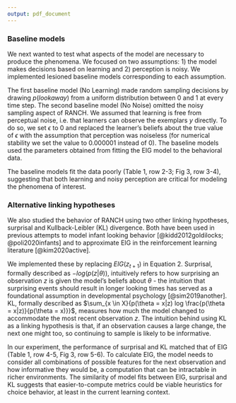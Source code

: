 ```yaml
---
output: pdf_document
---
```


### Baseline models 

We next wanted to test what aspects of the model are necessary to produce the phenomena. We focused on two assumptions: 1) the model makes decisions based on learning and 2) perception is noisy. We implemented lesioned baseline models corresponding to each assumption. 

The first baseline model (No Learning) made random sampling decisions by drawing $p(look away)$ from a uniform distribution between 0 and 1 at every time step. The second baseline model (No Noise) omitted the noisy sampling aspect of RANCH. We assumed that learning is free from perceptual noise, i.e. that learners can observe the exemplars $y$ directly. To do so, we set $\epsilon$ to 0 and replaced the learner’s beliefs about the true value of $\epsilon$ with the assumption that perception was noiseless (for numerical stability we set the value to 0.000001 instead of 0). The baseline models used the parameters obtained from fitting the EIG model to the behavioral data.

The baseline models fit the data poorly (Table 1, row 2-3; Fig 3, row 3-4), suggesting that both learning and noisy perception are critical for modeling the phenomena of interest. 


### Alternative linking hypotheses

We also studied the behavior of RANCH using two other linking hypotheses, surprisal and Kullback-Leibler (KL) divergence. Both have been used in previous attempts to model infant looking behavior [@kidd2012goldilocks; @poli2020infants] and to approximate EIG in the reinforcement learning literature [@kim2020active].

We implemented these by replacing $EIG(z_{t+1})$ in Equation 2. Surprisal, formally described as $-log(p(z|\theta))$, intuitively refers to how surprising an observation $z$ is given the model's beliefs about $\theta$ - the intuition that surprising events should result in longer looking times has served as a foundational assumption in developmental psychology [@sim2019another]. KL, formally described as $\sum_{x \in X}{p(\theta = x|z) log \frac{p(\theta = x|z)}{p(\theta = x)}}$, measures how much the model changed to accommodate the most recent observation $z$. The intuition behind using KL as a linking hypothesis is that, if an observation causes a large change, the next one might too, so continuing to sample is likely to be informative. 

In our experiment, the performance of surprisal and KL matched that of EIG (Table 1, row 4-5, Fig 3, row 5-6). To calculate EIG, the model needs to consider all combinations of possible features for the next observation and how informative they would be, a computation that can be intractable in richer environments. The similarity of model fits between EIG, surprisal and KL suggests that easier-to-compute metrics could be viable heuristics for choice behavior, at least  in the current learning context.



